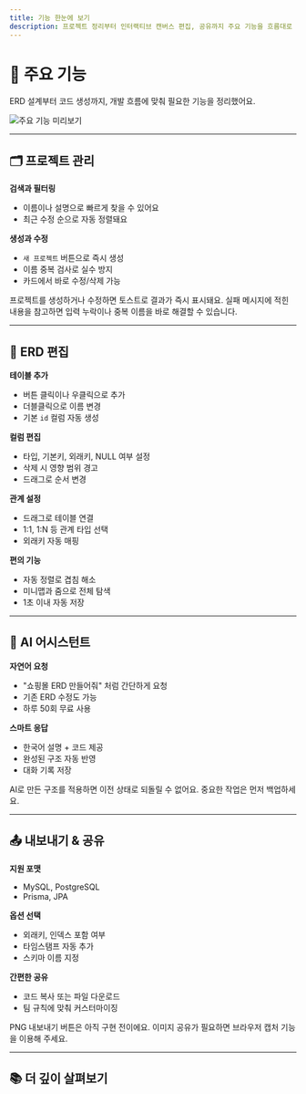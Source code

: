 ```yaml
---
title: 기능 한눈에 보기
description: 프로젝트 정리부터 인터랙티브 캔버스 편집, 공유까지 주요 기능을 흐름대로 요약합니다
---
```



# 🎯 주요 기능

ERD 설계부터 코드 생성까지, 개발 흐름에 맞춰 필요한 기능을 정리했어요.

![주요 기능 미리보기](/images/example.png)

---

## 🗂 프로젝트 관리

**검색과 필터링**
- 이름이나 설명으로 빠르게 찾을 수 있어요
- 최근 수정 순으로 자동 정렬돼요

**생성과 수정**
- `새 프로젝트` 버튼으로 즉시 생성
- 이름 중복 검사로 실수 방지
- 카드에서 바로 수정/삭제 가능

<Callout type="info">
프로젝트를 생성하거나 수정하면 토스트로 결과가 즉시 표시돼요. 실패 메시지에 적힌 내용을 참고하면 입력 누락이나 중복 이름을 바로 해결할 수 있습니다.
</Callout>

---

## 🎨 ERD 편집

**테이블 추가**
- 버튼 클릭이나 우클릭으로 추가
- 더블클릭으로 이름 변경
- 기본 `id` 컬럼 자동 생성

**컬럼 편집**
- 타입, 기본키, 외래키, NULL 여부 설정
- 삭제 시 영향 범위 경고
- 드래그로 순서 변경

**관계 설정**
- 드래그로 테이블 연결
- 1:1, 1:N 등 관계 타입 선택
- 외래키 자동 매핑

**편의 기능**
- 자동 정렬로 겹침 해소
- 미니맵과 줌으로 전체 탐색
- 1초 이내 자동 저장

---

## 🤖 AI 어시스턴트

**자연어 요청**
- "쇼핑몰 ERD 만들어줘" 처럼 간단하게 요청
- 기존 ERD 수정도 가능
- 하루 50회 무료 사용

**스마트 응답**
- 한국어 설명 + 코드 제공
- 완성된 구조 자동 반영
- 대화 기록 저장

<Callout type="warning">
AI로 만든 구조를 적용하면 이전 상태로 되돌릴 수 없어요. 중요한 작업은 먼저 백업하세요.
</Callout>

---

## 📤 내보내기 & 공유

**지원 포맷**
- MySQL, PostgreSQL
- Prisma, JPA

**옵션 선택**
- 외래키, 인덱스 포함 여부
- 타임스탬프 자동 추가
- 스키마 이름 지정

**간편한 공유**
- 코드 복사 또는 파일 다운로드
- 팀 규칙에 맞춰 커스터마이징

<Callout type="info">
PNG 내보내기 버튼은 아직 구현 전이에요. 이미지 공유가 필요하면 브라우저 캡처 기능을 이용해 주세요.
</Callout>

---

## 📚 더 깊이 살펴보기

<Cards>
  <Card title="📁 프로젝트 관리" description="대시보드에서 프로젝트를 찾고 정리하는 방법을 자세히 다룹니다" href="/docs/features/project-management" />
  <Card title="🎨 인터랙티브 캔버스 & 편집기" description="엔티티, 컬럼, 관계 편집을 단계별로 설명합니다" href="/docs/features/diagram-editor" />
  <Card title="🤖 AI 어시스턴트" description="자연어 요청을 효율적으로 작성하는 팁을 모았습니다" href="/docs/features/ai-assistant" />
  <Card title="🔄 가져오기 · 내보내기" description="SQL·Prisma·JPA를 가져오고 내보내는 흐름을 정리했습니다" href="/docs/features/import-export" />
</Cards>
